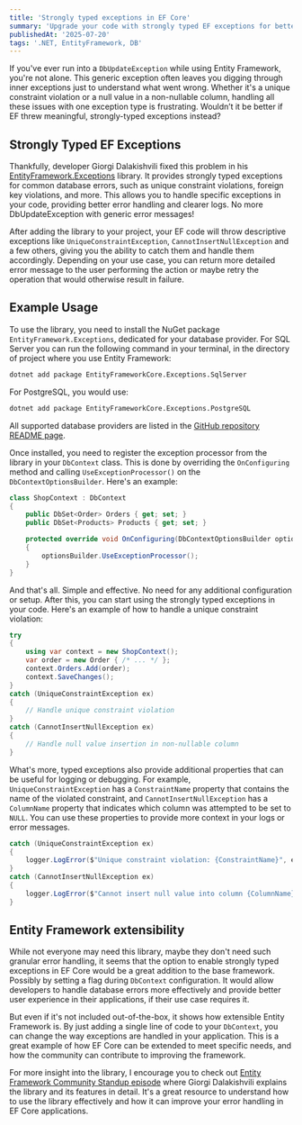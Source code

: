```yaml
---
title: 'Strongly typed exceptions in EF Core' 
summary: 'Upgrade your code with strongly typed EF exceptions for better error handling.'
publishedAt: '2025-07-20'
tags: '.NET, EntityFramework, DB'
---
```


If you've ever run into a `DbUpdateException` while using Entity Framework, you're not alone. This generic exception often leaves you digging through inner exceptions just to understand what went wrong. Whether it's a unique constraint violation or a null value in a non-nullable column, handling all these issues with one exception type is frustrating. Wouldn’t it be better if EF threw meaningful, strongly-typed exceptions instead?

## Strongly Typed EF Exceptions

Thankfully, developer Giorgi Dalakishvili fixed this problem in his [EntityFramework.Exceptions](https://github.com/Giorgi/EntityFramework.Exceptions) library. It provides strongly typed exceptions for common database errors, such as unique constraint violations, foreign key violations, and more. This allows you to handle specific exceptions in your code, providing better error handling and clearer logs. No more DbUpdateException with generic error messages!

After adding the library to your project, your EF code will throw descriptive exceptions like `UniqueConstraintException`, `CannotInsertNullException` and a few others, giving you the ability to catch them and handle them accordingly. Depending on your use case, you can return more detailed error message to the user performing the action or maybe retry the operation that would otherwise result in failure.

## Example Usage

To use the library, you need to install the NuGet package `EntityFramework.Exceptions`, dedicated for your database provider. For SQL Server you can run the following command in your terminal, in the directory of project where you use Entity Framework:

```bash
dotnet add package EntityFrameworkCore.Exceptions.SqlServer
```

For PostgreSQL, you would use:

```bash
dotnet add package EntityFrameworkCore.Exceptions.PostgreSQL
```

All supported database providers are listed in the [GitHub repository README page](https://github.com/Giorgi/EntityFramework.Exceptions/blob/main/README.md).

Once installed, you need to register the exception processor from the library in your `DbContext` class. This is done by overriding the `OnConfiguring` method and calling `UseExceptionProcessor()` on the `DbContextOptionsBuilder`. Here's an example:

```csharp
class ShopContext : DbContext
{
    public DbSet<Order> Orders { get; set; }
    public DbSet<Products> Products { get; set; }

    protected override void OnConfiguring(DbContextOptionsBuilder optionsBuilder)
    {
        optionsBuilder.UseExceptionProcessor();
    }
}
```

And that's all. Simple and effective. No need for any additional configuration or setup. After this, you can start using the strongly typed exceptions in your code. Here's an example of how to handle a unique constraint violation:

```csharp
try
{
    using var context = new ShopContext();
    var order = new Order { /* ... */ };
    context.Orders.Add(order);
    context.SaveChanges();
}
catch (UniqueConstraintException ex)
{
    // Handle unique constraint violation
}
catch (CannotInsertNullException ex)
{
    // Handle null value insertion in non-nullable column
}
```

What's more, typed exceptions also provide additional properties that can be useful for logging or debugging. For example, `UniqueConstraintException` has a `ConstraintName` property that contains the name of the violated constraint, and `CannotInsertNullException` has a `ColumnName` property that indicates which column was attempted to be set to `NULL`. You can use these properties to provide more context in your logs or error messages.

```csharp
catch (UniqueConstraintException ex)
{
    logger.LogError($"Unique constraint violation: {ConstraintName}", ex.ConstraintName);
}
catch (CannotInsertNullException ex)
{
    logger.LogError($"Cannot insert null value into column {ColumnName}", ex.ColumnName);
}
```

## Entity Framework extensibility

While not everyone may need this library, maybe they don't need such granular error handling, it seems that the option to enable strongly typed exceptions in EF Core would be a great addition to the base framework. Possibly by setting a flag during `DbContext` configuration. It would allow developers to handle database errors more effectively and provide better user experience in their applications, if their use case requires it.

But even if it's not included out-of-the-box, it shows how extensible Entity Framework is. By just adding a single line of code to your `DbContext`, you can change the way exceptions are handled in your application. This is a great example of how EF Core can be extended to meet specific needs, and how the community can contribute to improving the framework.

For more insight into the library, I encourage you to check out [Entity Framework Community Standup episode](https://www.youtube.com/watch?v=aUl5QfswNU4) where Giorgi Dalakishvili explains the library and its features in detail. It's a great resource to understand how to use the library effectively and how it can improve your error handling in EF Core applications.